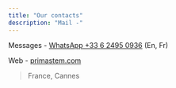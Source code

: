 ```yaml
---
title: "Our contacts"
description: "Mail -"
---
```


Messages - [WhatsApp +33 6 2495 0936](https://api.whatsapp.com/send?phone=33624950936) (En, Fr)

Web - [primastem.com](https://primastem.com)

> France, Cannes

